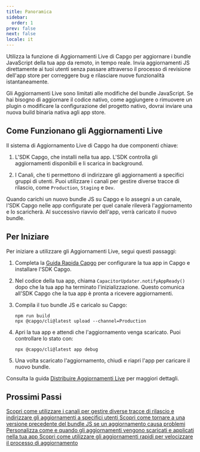 ```yaml
---
title: Panoramica
sidebar:
  order: 1
prev: false
next: false
locale: it
---
```



Utilizza la funzione di Aggiornamenti Live di Capgo per aggiornare i bundle JavaScript della tua app da remoto, in tempo reale. Invia aggiornamenti JS direttamente ai tuoi utenti senza passare attraverso il processo di revisione dell'app store per correggere bug e rilasciare nuove funzionalità istantaneamente.

<Aside>

Gli Aggiornamenti Live sono limitati alle modifiche del bundle JavaScript. Se hai bisogno di aggiornare il codice nativo, come aggiungere o rimuovere un plugin o modificare la configurazione del progetto nativo, dovrai inviare una nuova build binaria nativa agli app store.

</Aside>

## Come Funzionano gli Aggiornamenti Live

Il sistema di Aggiornamento Live di Capgo ha due componenti chiave:

1. L'SDK Capgo, che installi nella tua app. L'SDK controlla gli aggiornamenti disponibili e li scarica in background.

2. I Canali, che ti permettono di indirizzare gli aggiornamenti a specifici gruppi di utenti. Puoi utilizzare i canali per gestire diverse tracce di rilascio, come `Production`, `Staging` e `Dev`.

Quando carichi un nuovo bundle JS su Capgo e lo assegni a un canale, l'SDK Capgo nelle app configurate per quel canale rileverà l'aggiornamento e lo scaricherà. Al successivo riavvio dell'app, verrà caricato il nuovo bundle.

## Per Iniziare

Per iniziare a utilizzare gli Aggiornamenti Live, segui questi passaggi:

<Steps>

1. Completa la [Guida Rapida Capgo](/docs/getting-started/quickstart) per configurare la tua app in Capgo e installare l'SDK Capgo.

2. Nel codice della tua app, chiama `CapacitorUpdater.notifyAppReady()` dopo che la tua app ha terminato l'inizializzazione. Questo comunica all'SDK Capgo che la tua app è pronta a ricevere aggiornamenti.

3. Compila il tuo bundle JS e caricalo su Capgo:
   ```shell
   npm run build
   npx @capgo/cli@latest upload --channel=Production 
   ```

4. Apri la tua app e attendi che l'aggiornamento venga scaricato. Puoi controllare lo stato con:
   ```shell
   npx @capgo/cli@latest app debug
   ```

5. Una volta scaricato l'aggiornamento, chiudi e riapri l'app per caricare il nuovo bundle.

</Steps>

Consulta la guida [Distribuire Aggiornamenti Live](/docs/getting-started/deploy) per maggiori dettagli.

## Prossimi Passi

<CardGrid stagger>
  <a href="/docs/live-updates/channels/">
    <Card title="Canali" icon="bars">
      Scopri come utilizzare i canali per gestire diverse tracce di rilascio e indirizzare gli aggiornamenti a specifici utenti
    </Card>
  </a>

  <a href="/docs/live-updates/rollbacks/">
    <Card title="Rollback" icon="left-arrow">
      Scopri come tornare a una versione precedente del bundle JS se un aggiornamento causa problemi
    </Card>
  </a>

  <a href="/docs/live-updates/update-behavior/">
    <Card title="Comportamento degli Aggiornamenti" icon="setting">
      Personalizza come e quando gli aggiornamenti vengono scaricati e applicati nella tua app
    </Card>
  </a>
  <a href="/docs/live-updates/fast-updates/">
    <Card title="Aggiornamenti Rapidi" icon="starlight">
      Scopri come utilizzare gli aggiornamenti rapidi per velocizzare il processo di aggiornamento
    </Card>
  </a>
</CardGrid>